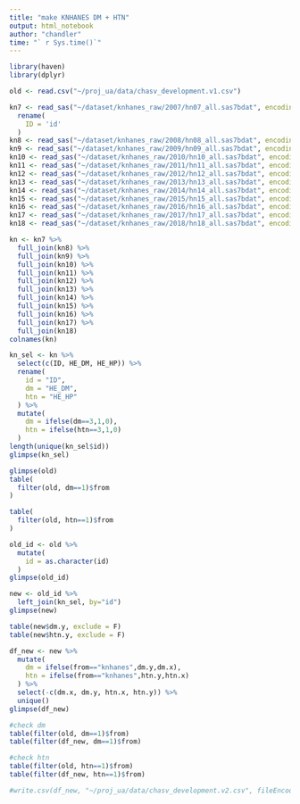 ```yaml
---
title: "make KNHANES DM + HTN"
output: html_notebook
author: "chandler"
time: "` r Sys.time()`"
---
```



```r
library(haven)
library(dplyr)

old <- read.csv("~/proj_ua/data/chasv_development.v1.csv")

kn7 <- read_sas("~/dataset/knhanes_raw/2007/hn07_all.sas7bdat", encoding = "cp949") %>%
  rename(
    ID = 'id'
  )
kn8 <- read_sas("~/dataset/knhanes_raw/2008/hn08_all.sas7bdat", encoding = "cp949")
kn9 <- read_sas("~/dataset/knhanes_raw/2009/hn09_all.sas7bdat", encoding = "cp949")
kn10 <- read_sas("~/dataset/knhanes_raw/2010/hn10_all.sas7bdat", encoding = "cp949")
kn11 <- read_sas("~/dataset/knhanes_raw/2011/hn11_all.sas7bdat", encoding = "cp949")
kn12 <- read_sas("~/dataset/knhanes_raw/2012/hn12_all.sas7bdat", encoding = "cp949")
kn13 <- read_sas("~/dataset/knhanes_raw/2013/hn13_all.sas7bdat", encoding = "cp949")
kn14 <- read_sas("~/dataset/knhanes_raw/2014/hn14_all.sas7bdat", encoding = "cp949")
kn15 <- read_sas("~/dataset/knhanes_raw/2015/hn15_all.sas7bdat", encoding = "cp949")
kn16 <- read_sas("~/dataset/knhanes_raw/2016/hn16_all.sas7bdat", encoding = "cp949")
kn17 <- read_sas("~/dataset/knhanes_raw/2017/hn17_all.sas7bdat", encoding = "cp949")
kn18 <- read_sas("~/dataset/knhanes_raw/2018/hn18_all.sas7bdat", encoding = "cp949")

kn <- kn7 %>%
  full_join(kn8) %>%
  full_join(kn9) %>%
  full_join(kn10) %>%
  full_join(kn11) %>%
  full_join(kn12) %>%
  full_join(kn13) %>%
  full_join(kn14) %>%
  full_join(kn15) %>%
  full_join(kn16) %>%
  full_join(kn17) %>%
  full_join(kn18)
colnames(kn)

kn_sel <- kn %>%
  select(c(ID, HE_DM, HE_HP)) %>%
  rename(
    id = "ID",
    dm = "HE_DM",
    htn = "HE_HP"
  ) %>%
  mutate(
    dm = ifelse(dm==3,1,0),
    htn = ifelse(htn==3,1,0)
  )
length(unique(kn_sel$id))
glimpse(kn_sel)
```


```r
glimpse(old)
table(
  filter(old, dm==1)$from
)

table(
  filter(old, htn==1)$from
)

old_id <- old %>%
  mutate(
    id = as.character(id)
  )
glimpse(old_id)

new <- old_id %>%
  left_join(kn_sel, by="id")
glimpse(new)

table(new$dm.y, exclude = F)
table(new$htn.y, exclude = F)

df_new <- new %>%
  mutate(
    dm = ifelse(from=="knhanes",dm.y,dm.x),
    htn = ifelse(from=="knhanes",htn.y,htn.x)
  ) %>%
  select(-c(dm.x, dm.y, htn.x, htn.y)) %>%
  unique()
glimpse(df_new)

#check dm
table(filter(old, dm==1)$from)
table(filter(df_new, dm==1)$from)

#check htn
table(filter(old, htn==1)$from)
table(filter(df_new, htn==1)$from)
```

```r
#write.csv(df_new, "~/proj_ua/data/chasv_development.v2.csv", fileEncoding = "utf-8", row.names = F)
```

